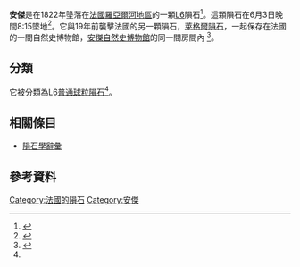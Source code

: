 {{Infobox meteorite
|Name= 安傑
|Image= 
|Image_caption=
|Type= [[球粒隕石|球粒隕石]]
|Class= [[普通球粒隕石|普通球粒隕石]]
|Group= L6
|Structural_classification= 
|Composition= 
|Shock= 
|Weathering= 
|Country= {{FR}}
|Region= [[羅亞爾河地區|羅亞爾河地區]]
|Lat_Long= {{coord|47|22|N|0|33|W|display=inline,title}}<ref name=metbull>{{metbull|2301|Angers}}</ref>
|Observed_fall= 是
|Fall_date= 3 June 1822年6月3日
|Found_date= 
|TKW= 
|Image2= 
|Image2_caption= 
}}

'''安傑'''是在1822年墬落在[[法國|法國]][[羅亞爾河地區|羅亞爾河地區]]的一顆[[L球粒隕石|L6]]隕石<ref>{{Cite web|title=Angers|publisher=[[Meteoritical_Society|Meteoritical Society]]|date=October 1, 2010|url=http://www.lpi.usra.edu/meteor/index.php|accessdate=October 6, 2010|archiveurl=https://web.archive.org/web/20101113024948/http://www.lpi.usra.edu/meteor/index.php|archivedate=2010年11月13日|deadurl=no}}</ref>。這顆隕石在6月3日晚間8:15墜地<ref>{{Cite journal|journal=[[Annals_of_Philosophy|Annals of Philosophy]]|title=Fall of a Meteorite at Angers|volume=4|publisher=Baldwin, Cradock, and Joy|year=1822|page=313|url=http://books.google.ca/books?id=9BoAAAAAMAAJ&printsec=frontcover&source=gbs_ge_summary_r&cad=0#v=onepage&q&f=false|access-date=2014-12-01|archive-date=2014-12-17|archive-url=https://web.archive.org/web/20141217162813/http://books.google.ca/books?id=9BoAAAAAMAAJ&printsec=frontcover&source=gbs_ge_summary_r&cad=0#v=onepage&q&f=false|dead-url=no}}</ref>。它與19年前襲擊法國的另一顆隕石，[[萊格爾_(隕石)|萊格爾隕石]]，一起保存在法國的一間自然史博物館，[[安傑自然史博物館|安傑自然史博物館]]的同一間房間內 <ref>{{Cite book|title=Angers Mystérieux|page=45|author=Pierre-Louis Augereau|publisher=Éditions Cheminements|year=2002|isbn=2-84478-055-5|language=fr}}</ref>。

== 分類 ==
它被分類為L6[[普通球粒隕石|普通球粒隕石]]<ref name=metbull />。

== 相關條目 ==
* [[隕石學辭彙|隕石學辭彙]]

== 參考資料 ==
{{reflist}}

{{隕石}}
{{Meteorites by name}}

[[Category:法國的隕石|Category:法國的隕石]]
[[Category:安傑|Category:安傑]]

{{Meteorite-stub}}